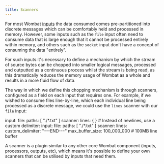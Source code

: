 ```yaml
---
title: Scanners
---
```


For most Wombat [inputs](cmp-inputs.mdx) the data consumed comes pre-partitioned into discrete messages which can be
comfortably held and processed in memory. However, some inputs such as the `file` input often need to
consume data that is large enough that it cannot be processed entirely within memory, and others such as the 
`socket` input don't have a concept of consuming the data "entirely".

For such inputs it's necessary to define a mechanism by which the stream of source bytes can be chopped into smaller
logical messages, processed and outputted as a continuous process whilst the stream is being read, as this dramatically
reduces the memory usage of Wombat as a whole and results in a more fluid flow of data.

The way in which we define this chopping mechanism is through scanners, configured as a field on each input that
requires one. For example, if we wished to consume files line-by-line, which each individual line being processed as a
discrete message, we could use the `lines` scanner with our `file` input:

<tabs>
    <tab title="Common" active="true">
        <code-block lang="yaml">
input:
  file:
    paths: [ "./*.txt" ]
    scanner:
      lines: { }
        </code-block>
    </tab>
    <tab title="Advanced">
        <code-block lang="yaml">
# Instead of newlines, use a custom delimiter:
input:
  file:
    paths: [ "./*.txt" ]
    scanner:
      lines:
        custom_delimiter: "---END---"
        max_buffer_size: 100_000_000 # 100MB line buffer
        </code-block>
    </tab>
</tabs>

A scanner is a plugin similar to any other core Wombat component (inputs, processors, outputs, etc), which means it's
possible to define your own scanners that can be utilised by inputs that need them.
